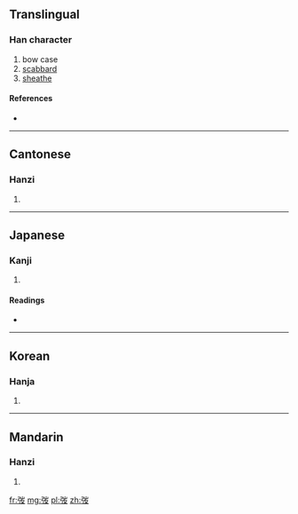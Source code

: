 ==Translingual==

===Han character===
{{Han char|rn=57|rad=弓|as=05|sn=8|four=1224<sub>7</sub>|canj=弓山水 (NUE)}}

# bow case
# [[scabbard]]
# [[sheathe]]

====References====
* {{Han ref|kx=0357.250|dkj=09748|dj=0674.070|hdz=20994.040|uh=5F22|ud=24354|bh=CC71|bd=52337}}

----

==Cantonese==

===Hanzi===
{{yue-hanzi|jyut=|y=tou1}}

# {{defn|Cantonese|sort=弓05}}

----

==Japanese==

===Kanji===
{{ja-kanji|grade=|rs=弓05}}

# {{defn|Japanese|sort=弓05}}

====Readings====
* {{ja-readings|on=[[とう]] (tō)|kun=[[ゆみぶくろ]] (yumibukuro)}}

----

==Korean==

===Hanja===
{{ko-hanja|hangeul=도|eumhun=|rv=do|mr=to|y=to}}

# {{defn|Korean|sort=弓05}}

----

==Mandarin==

===Hanzi===
{{cmn-hanzi|pin=[[tāo]] ([[tao1]])|wg=t'ao<sup>1</sup>}}

# {{defn|Mandarin|sort=弓05}}

[[fr:弢]]
[[mg:弢]]
[[pl:弢]]
[[zh:弢]]